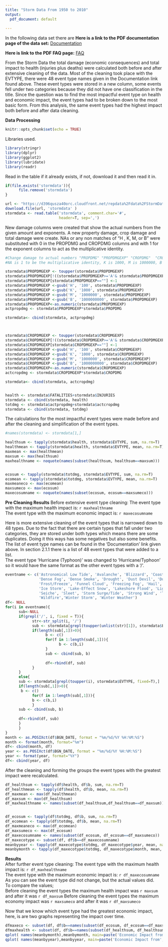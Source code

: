 ---
title: "Storm Data From 1950 to 2010"
output:
  pdf_document: default
  
---

In the following data set there are 
**Here is a link to the PDF documentation page of the data set:**
[Documentation](https://d396qusza40orc.cloudfront.net/repdata%2Fpeer2_doc%2Fpd01016005curr.pdf)

**Here is link to the PDF FAQ page:**
[FAQ](https://d396qusza40orc.cloudfront.net/repdata%2Fpeer2_doc%2FNCDC%20Storm%20Events-FAQ%20Page.pdf)
  
From the Storm Data the total damage (economic consequences) and total impact to health (injuries plus deaths) were calculated both before and after extensive cleaning of the data. Most of the cleaning took place with the EVTYPE, there were 48 event type names given in the Documentation link found above. These event types were stored in a new column, some events fell under two categories because they did not have one classification in the title. Since the question was to find the most impactful event type on health and economic impact, the event types had to be broken down to the most basic form. From this analysis, the same event types had the highest impact both before and after data cleaning.  
  
**Data Processing**    
```{r setup, include=FALSE}
knitr::opts_chunk$set(echo = TRUE)

```
Libraries used.
```{r}
library(stringr)
library(dplyr)
library(ggplot2)
library(lubridate)
library(readr)

```
Read in the table if it already exists, if not, download it and then read it in. 
```{r}

if(file.exists('stormdata')){
      file.remove('stormdata')
}      

url <- "https://d396qusza40orc.cloudfront.net/repdata%2Fdata%2FStormData.csv.bz2"
download.file(url, 'stormdata' )
stormdata <- read.table('stormdata', comment.char='#',
                        header=T, sep=',')

```

New damage columns were created that show the actual numbers from the given amount and exponents. A new property damage, crop damage and total damage were create. NAs or any non matches of "H , K, M, or B" were substituted with 0 in the PROPDMG and CROPDMG columns and with 1 for the exponent columns to act as the multiplicative identity. 
```{r}
#Change damage to actual numbers "PROPDMG" "PROPDMGEXP" "CROPDMG"  "CROPDMGEXP"
#NA is 1 to be the multiplicative identity, K is 1000, M is 1000000, B is 1000000000

stormdata$PROPDMGEXP <- toupper(stormdata$PROPDMGEXP)
stormdata$PROPDMGEXP[!((stormdata$PROPDMGEXP>='A'& stormdata$PROPDMGEXP<='Z')|stormdata$PROPDMGEXP=='')] <- '1'
stormdata$PROPDMGEXP[stormdata$PROPDMGEXP==""] <-1
stormdata$PROPDMGEXP <-gsub('H', '100', stormdata$PROPDMGEXP)
stormdata$PROPDMGEXP <-gsub('K', '1000', stormdata$PROPDMGEXP)
stormdata$PROPDMGEXP <-gsub('M', '1000000', stormdata$PROPDMGEXP)
stormdata$PROPDMGEXP <-gsub('B', '1000000000', stormdata$PROPDMGEXP)
stormdata$PROPDMGEXP<-as.numeric(stormdata$PROPDMGEXP)
actpropdmg <- stormdata$PROPDMGEXP*stormdata$PROPDMG 

stormdata<- cbind(stormdata, actpropdmg)



stormdata$CROPDMGEXP <- toupper(stormdata$CROPDMGEXP)
stormdata$CROPDMGEXP[!((stormdata$CROPDMGEXP>='A'& stormdata$CROPDMGEXP<='Z')|stormdata$CROPDMGEXP=='')] <- '0'
stormdata$CROPDMGEXP[stormdata$CROPDMGEXP==""] <-1
stormdata$CROPDMGEXP <-gsub('H', '100', stormdata$CROPDMGEXP)
stormdata$CROPDMGEXP <-gsub('K', '1000', stormdata$CROPDMGEXP)
stormdata$CROPDMGEXP <-gsub('M', '1000000', stormdata$CROPDMGEXP)
stormdata$CROPDMGEXP <-gsub('B', '1000000000', stormdata$CROPDMGEXP)
stormdata$CROPDMGEXP<-as.numeric(stormdata$CROPDMGEXP)
actcropdmg <- stormdata$CROPDMGEXP*stormdata$CROPDMG 

stormdata<- cbind(stormdata, actcropdmg)


health <- stormdata$FATALITIES+stormdata$INJURIES
stormdata <- cbind(stormdata, health)
totdmg <- stormdata$actpropdmg+stormdata$actcropdmg
stormdata <- cbind(stormdata, totdmg)
```


The calculations for the most impactful event types were made before and after the cleaning and simplification of the event types. 
```{r}
#names(stormdata) <- stormdata[1,]

healthsum <- tapply(stormdata$health, stormdata$EVTYPE, sum, na.rm=T)
healthmean <- tapply(stormdata$health, stormdata$EVTYPE, mean, na.rm=T)
maxmean <- max(healthmean)
maxsum <- max(healthsum)
maxhealthname <- noquote(names(subset(healthsum, healthsum==maxsum)))


ecosum <- tapply(stormdata$totdmg, stormdata$EVTYPE, sum, na.rm=T)
ecomean <- tapply(stormdata$totdmg, stormdata$EVTYPE, mean, na.rm=T)
maxmeaneco <- max(ecomean)
maxsumeco <- max(ecosum)
maxecosumname <- noquote(names(subset(ecosum, ecosum==maxsumeco)))
```
  
**Pre Cleaning Results**
Before extensive event type cleaning:
The event type with the maximum health impact is: ``r maxhealthname``  
The event type with the maximum economic impact is: ``r maxecosumname``  

Here is more extensive cleaning of the event types that is narrowed down to 48 types. Due to the fact that there are certain types that fall under two categories, they are stored under both types which means there are some duplicates. Doing it this ways has some negatives but also some benefits. 
The list of event type names can be found in the 'Documentation' link given above. In section 2.1.1 there is a list of 48 event types that were added to a list.  
The event type 'Hurricane (Typhoon)' was changed to 'Hurricane/Typhoon' so it would have the same format as the other event types with a '/'.

```{r}
eventname <- c('Astronomical Low Tide', 'Avalanche', 'Blizzard', 'Coastal Flood','Cold Wind/Chill', 'Debris Flow',
               'Dense Fog', 'Dense Smoke', 'Drought', 'Dust Devil', 'Dust Storm', 'Excessive Heat', 'Extreme Cold/Wind Chill', 'Flash Flood', 'Flood',
               'Frost/Freeze', 'Funnel Cloud', 'Freezing Fog', 'Hail', 'Heat', 'Heavy Rain', 'Heavy Snow', 'High Surf', 'High Wind', 'Hurricane/Typhoon',
               'Ice Storm', 'Lake-Effect Snow', 'Lakeshore Flood', 'Lightning', 'Marine Hail', 'Marine High Wind', 'Marine Strong Wind', 'Marine Thunderstorm Wind', 'Rip Current',
               'Seiche', 'Sleet', 'Storm Surge/Tide', 'Strong Wind', 'Thunderstorm Wind ', 'Tornado', 'Tropical Depression', 'Tropical Storm', 'Tsunami', 'Volcanic Ash', 'Waterspout',
               'Wildfire','Winter Storm', 'Winter Weather')
df<- NULL
for(i in eventname){
      sub<-NULL
      if(grepl('/', i, fixed = T)){
            str<-str_split(i, '/')
            sub <- stormdata[grepl(toupper(unlist(str)[1]), stormdata$EVTYPE, fixed=T)|grepl(toupper(unlist(str)[2]), stormdata$EVTYPE, fixed=T),]
            if(length(sub[,1])>0){
                  b <- c()
                  for(f in 1:length(sub[,1])){
                        b <- c(b,i)
                  }
                  sub <- cbind(sub, b)
                  
                  df<-rbind(df, sub)
            }
      }
      else{
      sub <- stormdata[grepl(toupper(i), stormdata$EVTYPE, fixed=T),]
      if(length(sub[,1])>0){
       b <- c()
            for(f in 1:length(sub[,1])){
            b <- c(b,i)
            }
      sub <- cbind(sub, b)
      
      df<-rbind(df, sub)
      }
      }
}
month <- as.POSIXct(df$BGN_DATE, format = "%m/%d/%Y %H:%M:%S")
month <- format(month, format="%m")
df<- cbind(month, df)
year <- as.POSIXct(df$BGN_DATE, format = "%m/%d/%Y %H:%M:%S")
year <- format(year, format="%Y")
df<- cbind(year, df)
```


After the cleaning and forming the groups the event types with the greatest impact were recalculated. 
```{r}
df_healthsum <- tapply(df$health, df$b, sum, na.rm=T)
df_healthmean <- tapply(df$health, df$b, mean, na.rm=T)
df_maxmean <- max(df_healthmean)
df_maxsum <- max(df_healthsum)
df_maxhealthname <- names(subset(df_healthsum,df_healthsum==df_maxsum))


df_ecosum <- tapply(df$totdmg, df$b, sum, na.rm=T)
df_ecomean <- tapply(df$totdmg, df$b, mean, na.rm=T)
df_maxmeaneco <- max(df_ecomean)
df_maxsumeco <- max(df_ecosum)
df_maxecosumname <- names(subset(df_ecosum, df_ecosum==df_maxsumeco))
df_maxecotype <- subset(df, df$b==df_maxecosumname)
meanbyyear <- tapply(df_maxecotype$totdmg, df_maxecotype$year, mean, na.rm=T)
meanbymonth <- tapply(df_maxecotype$totdmg, df_maxecotype$month, mean, na.rm=T)
```
**Results**  
After further event type cleaning:
The event type with the maximum health impact is: ``r df_maxhealthname``    
The event type with the maximum economic impact is: ``r df_maxecosumname``    
As you can see the event type did not change, but the actual values did.   
To compare the values;  
Before cleaning the event types the maximum health impact was ``r maxsum`` and after it was ``r df_maxsum`` 
Before cleaning the event types the maximum economy impact was ``r maxsumeco `` and after it was ``r df_maxsumeco ``

Now that we know which event type had the greatest economic impact, here, is are two graphs representing the impact over time. 
```{r}
dfmaxeco <- subset(df, df$b==names(subset(df_ecosum, df_ecosum==df_maxsumeco)))
dfmaxhealth <- subset(df, df$b==names(subset(df_healthsum, df_healthsum==df_maxsum)))
qplot( names(meanbymonth),meanbymonth, main=paste('Economic Impact from ',df_maxecosumname ), ylab='Total Cost of Damage by Month', xlab='Month')
qplot( names(meanbyyear),meanbyyear, main=paste('Economic Impact from',df_maxecosumname) , ylab='Total Cost of Damage by Year', xlab='Year')

```
  
    
